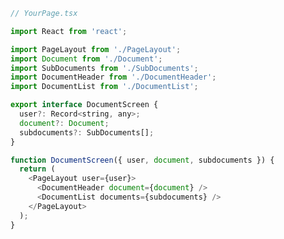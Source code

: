```js
// YourPage.tsx

import React from 'react';

import PageLayout from './PageLayout';
import Document from './Document';
import SubDocuments from './SubDocuments';
import DocumentHeader from './DocumentHeader';
import DocumentList from './DocumentList';

export interface DocumentScreen {
  user?: Record<string, any>;
  document?: Document;
  subdocuments?: SubDocuments[];
}

function DocumentScreen({ user, document, subdocuments }) {
  return (
    <PageLayout user={user}>
      <DocumentHeader document={document} />
      <DocumentList documents={subdocuments} />
    </PageLayout>
  );
}
```